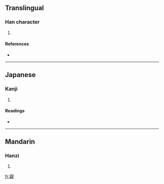 ==Translingual==

===Han character===
{{Han char|rn=40|rad=宀|as=14|sn=17|four=3048<sub>1</sub>|canj=十心大人 (JPKO)}}

# {{defn|Han|sort=宀14}}

====References====
* {{Han ref|kx=0292.250|dkj=07352|dj=0579.130|hdz=20956.170|uh=5BF2|ud=23538|bh=ECD9|bd=60633}}

----

==Japanese==

===Kanji===
{{ja-kanji|grade=|rs=宀14}}

# {{defn|Japanese|sort=宀14}}

====Readings====
* {{ja-readings|on=[[ぎ]] (gi)|kun=[[あきらかにする]] (akirakanisuru)}}

----

==Mandarin==

===Hanzi===
{{cmn-hanzi|pin=[[yí]] ([[yi2]])|wg=i<sup>2</sup>}}

# {{defn|Mandarin|sort=宀14}}

[[fr:寲]]
